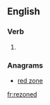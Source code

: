 ==English==

===Verb===
{{head|en}}

# {{en-past of|rezone}}

===Anagrams===
* [[red zone#English|red zone]]

[[fr:rezoned]]